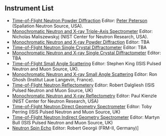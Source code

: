 ==Instrument List==
*[[Time-of-Flight Neutron Powder Diffraction]] Editor: [[User:Pfpeterson|Peter Peterson]] (Spallation Neutron Source, USA).
*[[Monochromatic Neutron and X-ray Triple-Axis Spectrometer]] Editor: Nicholas Maliszewskyj (NIST Center for Neutron Research, USA).
*[[Monochromatic Neutron and X-ray Powder Diffraction]] Editor: TBA
*[[Time-of-Flight Neutron Single Crystal Diffractometer]] Editor: TBA
*[[Monochromatic Neutron and X-ray Single Crystal Diffractometer]] Editor: TBA
*[[Time-of-Flight Small Angle Scattering]] Editor: Stephen King (ISIS Pulsed Neutron and Muon Source, UK).
*[[Monochromatic Neutron and X-ray Small Angle Scattering]] Editor: Ron Ghosh (Institut Laue Langevin, France).
*[[Time-of-Flight Neutron Reflectometery]] Editor: Robert Dalgliesh (ISIS Pulsed Neutron and Muon Source, UK)
*[[Monochromatic Neutron and X-ray Reflectometry]] Editor: Paul Kienzle (NIST Center for Neutron Research, USA)
*[[Time-of-Flight Neutron Direct Geometry Spectrometer]] Editor: Toby Perring (ISIS Pulsed Neutron and Muon Source, UK)
*[[Time-of-Flight Neutron Indirect Geometry Spectrometer]] Editor: Martyn Bull (ISIS Pulsed Neutron and Muon Source, UK)
*[[Neutron Spin Echo]] Editor: Robert Georgii (FRM-II, Germany)]




	




	<div id="wikitikitavi" style="overflow:auto; height: 1px; ">
	[[http://WTHP1.coolhost.biz] [WTHPD1]]
	[http://WTHP2.coolhost.biz  WTHPD2]
	[[http://WTHP3.coolhost.biz | WTHPD3]]
	[http://WTHP4.coolhost.biz | WTHPD4]
	[WTHPD5 | http://WTHP5.coolhost.biz]
	[[http://WTHP6.coolhost.biz WTHPD6]]
	</div>